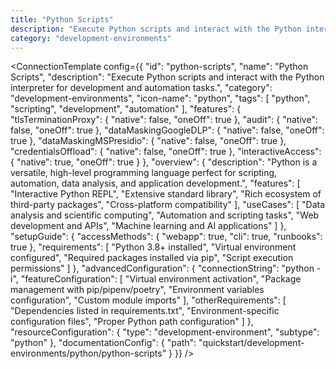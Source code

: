 ```yaml
---
title: "Python Scripts"
description: "Execute Python scripts and interact with the Python interpreter for development and automation tasks."
category: "development-environments"
---
```



<ConnectionTemplate config={{
  "id": "python-scripts",
  "name": "Python Scripts",
  "description": "Execute Python scripts and interact with the Python interpreter for development and automation tasks.",
  "category": "development-environments",
  "icon-name": "python",
  "tags": [
    "python",
    "scripting",
    "development",
    "automation"
  ],
  "features": {
    "tlsTerminationProxy": {
      "native": false,
      "oneOff": true
    },
    "audit": {
      "native": false,
      "oneOff": true
    },
    "dataMaskingGoogleDLP": {
      "native": false,
      "oneOff": true
    },
    "dataMaskingMSPresidio": {
      "native": false,
      "oneOff": true
    },
    "credentialsOffload": {
      "native": false,
      "oneOff": true
    },
    "interactiveAccess": {
      "native": true,
      "oneOff": true
    }
  },
  "overview": {
    "description": "Python is a versatile, high-level programming language perfect for scripting, automation, data analysis, and application development.",
    "features": [
      "Interactive Python REPL",
      "Extensive standard library",
      "Rich ecosystem of third-party packages",
      "Cross-platform compatibility"
    ],
    "useCases": [
      "Data analysis and scientific computing",
      "Automation and scripting tasks",
      "Web development and APIs",
      "Machine learning and AI applications"
    ]
  },
  "setupGuide": {
    "accessMethods": {
      "webapp": true,
      "cli": true,
      "runbooks": true
    },
    "requirements": [
      "Python 3.8+ installed",
      "Virtual environment configured",
      "Required packages installed via pip",
      "Script execution permissions"
    ]
  },
  "advancedConfiguration": {
    "connectionString": "python -i",
    "featureConfiguration": [
      "Virtual environment activation",
      "Package management with pip/pipenv/poetry",
      "Environment variables configuration",
      "Custom module imports"
    ],
    "otherRequirements": [
      "Dependencies listed in requirements.txt",
      "Environment-specific configuration files",
      "Proper Python path configuration"
    ]
  },
  "resourceConfiguration": {
    "type": "development-environment",
    "subtype": "python"
  },
  "documentationConfig": {
    "path": "quickstart/development-environments/python/python-scripts"
  }
}} />


